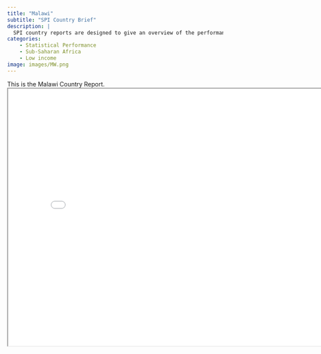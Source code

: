 ```yaml
---
title: "Malawi"
subtitle: "SPI Country Brief"
description: |
  SPI country reports are designed to give an overview of the performance of Malawi.
categories:
    - Statistical Performance
    - Sub-Saharan Africa
    - Low income
image: images/MW.png
---
```


This is the Malawi Country Report.
<iframe src="charts/Malawi_chart.html" width="800" height="600"></iframe>


